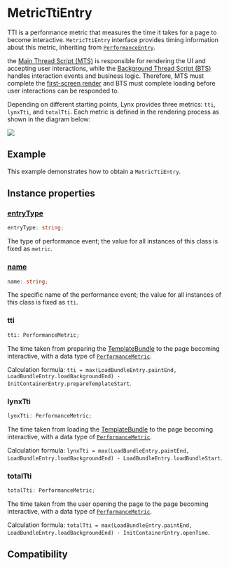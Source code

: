 
# MetricTtiEntry

TTI is a performance metric that measures the time it takes for a page to become interactive. `MetricTtiEntry` interface provides timing information about this metric, inheriting from [`PerformanceEntry`](../performance-entry).

the [Main Thread Script (MTS)](guide/spec#main-thread-script-or-mts) is responsible for rendering the UI and accepting user interactions, while the [Background Thread Script (BTS)](guide/spec#background-thread-script-or-bts) handles interaction events and business logic. Therefore, MTS must complete the [first-screen render](guide/spec#first-screen-rendering-or-fsr) and BTS must complete loading before user interactions can be responded to.

Depending on different starting points, Lynx provides three metrics: `tti`, `lynxTti`, and `totalTti`. Each metric is defined in the rendering process as shown in the diagram below:

<img src="https://lf-lynx.tiktok-cdns.com/obj/lynx-artifacts-oss-sg/lynx-website/assets/doc/metric-tti-entry.png" />

## Example

This example demonstrates how to obtain a `MetricTtiEntry`.


<Go
  example="performance-api"
  defaultFile="src/tti_entry/index.tsx"
  defaultEntryFile="dist/tti_entry.lynx.bundle"
  img="https://lf-lynx.tiktok-cdns.com/obj/lynx-artifacts-oss-sg/lynx-website/assets/doc/metric-tti-entry-demo.jpeg"
  entry="src/tti_entry"
  highlight="{10-20}"
/>

## Instance properties

### [entryType](api/lynx-api/performance-api/performance-entry#entryType)

```ts
entryType: string;
```

The type of performance event; the value for all instances of this class is fixed as `metric`.

### [name](api/lynx-api/performance-api/performance-entry#name)

```ts
name: string;
```

The specific name of the performance event; the value for all instances of this class is fixed as `tti`.

### tti

```ts
tti: PerformanceMetric;
```

The time taken from preparing the [TemplateBundle](api/lynx-native-api/template-bundle) to the page becoming interactive, with a data type of [`PerformanceMetric`](api/lynx-api/performance-api/performance-metric).

Calculation formula: `tti = max(LoadBundleEntry.paintEnd, LoadBundleEntry.loadBackgroundEnd) - InitContainerEntry.prepareTemplateStart`.

### lynxTti

```ts
lynxTti: PerformanceMetric;
```

The time taken from loading the [TemplateBundle](api/lynx-native-api/template-bundle) to the page becoming interactive, with a data type of [`PerformanceMetric`](api/lynx-api/performance-api/performance-metric).

Calculation formula: `lynxTti = max(LoadBundleEntry.paintEnd, LoadBundleEntry.loadBackgroundEnd) - LoadBundleEntry.loadBundleStart`.

### totalTti

```ts
totalTti: PerformanceMetric;
```

The time taken from the user opening the page to the page becoming interactive, with a data type of [`PerformanceMetric`](api/lynx-api/performance-api/performance-metric).

Calculation formula: `totalTti = max(LoadBundleEntry.paintEnd, LoadBundleEntry.loadBackgroundEnd) - InitContainerEntry.openTime`.

## Compatibility


<LegacyCompatTable metadata="lynx-api/performance-api/performance-entry/metric-tti-entry" />
